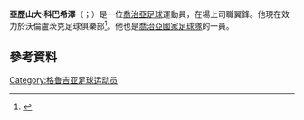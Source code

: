 {{expand|time=2015-12-14T10:00:52+00:00}}
'''亞歷山大·科巴希澤'''（{{lang-en|Aleksandre Kobakhidze}}；{{bd|1987年|2月11日}}）是一位[[喬治亞|喬治亞]][[足球|足球]]運動員，在場上司職翼鋒。他現在效力於沃倫盧茨克足球俱樂部<ref>{{cite web|publisher=[[FIFA|FIFA]]|title=Dnipro threaten Ukraine's duopoly|url=http://www.fifa.com/worldfootball/clubfootball/news/newsid=701558.html|date=2008-02-29|accessdate=2009-04-24|archive-date=2012-11-04|archive-url=https://web.archive.org/web/20121104061245/http://www.fifa.com/worldfootball/clubfootball/news/newsid=701558.html|dead-url=no}}</ref>。他也是[[喬治亞國家足球隊|喬治亞國家足球隊]]的一員。
==參考資料==
{{reflist}}
{{DEFAULTSORT:Kobakhidze}}
[[Category:格鲁吉亚足球运动员|Category:格鲁吉亚足球运动员]]